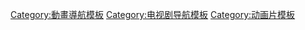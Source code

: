 [[Category:動畫導航模板|Category:動畫導航模板]]
[[Category:电视剧导航模板|Category:电视剧导航模板]]
[[Category:动画片模板|Category:动画片模板]]